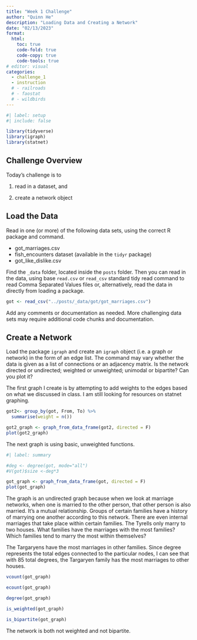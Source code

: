 ```yaml
---
title: "Week 1 Challenge"
author: "Quinn He"
description: "Loading Data and Creating a Network"
date: "02/13/2023"
format:
  html:
    toc: true
    code-fold: true
    code-copy: true
    code-tools: true
# editor: visual
categories: 
  - challenge_1
  - instruction
  # - railroads
  # - faostat
  # - wildbirds
---
```


```r
#| label: setup
#| include: false

library(tidyverse)
library(igraph)
library(statnet)


```

## Challenge Overview

Today's challenge is to

1) read in a dataset, and

2) create a network object

## Load the Data

Read in one (or more) of the following data sets, using the correct R package and command.

-   got_marriages.csv
-   fish_encounters dataset (available in the `tidyr` package)
-   got_like_dislike.csv

Find the `_data` folder, located inside the `posts` folder. Then you can read in the data, using base `read.csv` or `read_csv` standard tidy read command to read Comma Separated Values files or, alternatively, read the data in directly from loading a package.

```r


got <- read_csv("../posts/_data/got/got_marriages.csv")

```

Add any comments or documentation as needed. More challenging data sets may require additional code chunks and documentation.


## Create a Network

Load the package `igraph` and create an `igraph` object (i.e. a graph or network) in the form of an edge list. The command may vary whether the data is given as a list of connections or an adjacency matrix. Is the network directed or undirected; weighted or unweighted; unimodal or bipartite? Can you plot it?


The first graph I create is by attempting to add weights to the edges based on what we discussed in class. I am still looking for resources on statnet graphing. 

```r
got2<- group_by(got, From, To) %>% 
  summarise(weight = n())
```


```r
got2_graph <- graph_from_data_frame(got2, directed = F)
plot(got2_graph)
```

The next graph is using basic, unweighted functions.
```r
#| label: summary

#deg <- degree(got, mode="all")
#V(got)$size <-deg*3

got_graph <- graph_from_data_frame(got, directed = F)
plot(got_graph)


```
The graph is an undirected graph because when we look at marriage networks, when one is married to the other person, that other person is also married. It's a mutual relationship. Groups of certain families have a history of marrying one another according to this network. There are even internal marriages that take place within certain families. The Tyrells only marry to two houses. What families have the marriages with the most families? Which families tend to marry the most within themselves?


The Targaryens have the most marriages in other families. Since degree represents the total edges connected to the particular nodes, I can see that with 85 total degrees, the Targaryen family has the most marriages to other houses. 
```r
vcount(got_graph)

```

```r
ecount(got_graph)

```


```r
degree(got_graph)
```

```r
is_weighted(got_graph)

```

```r
is_bipartite(got_graph)
```


The network is both not weighted and not bipartite.